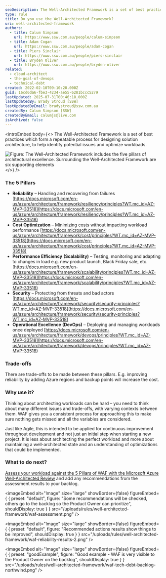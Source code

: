 ```yaml
---
seoDescription: The Well-Architected Framework is a set of best practices for designing solution architecture, ensuring reliability, cost optimization, performance efficiency, security, and operational excellence in cloud-based workloads.
type: rule
title: Do you use the Well-Architected Framework?
uri: well-architected-framework
authors:
  - title: Calum Simpson
    url: https://www.ssw.com.au/people/calum-simpson
  - title: Adam Cogan
    url: https://www.ssw.com.au/people/adam-cogan
  - title: Piers Sinclair
    url: https://www.ssw.com.au/people/piers-sinclair
  - title: Bryden Oliver
    url: https://www.ssw.com.au/people/bryden-oliver
related:
  - cloud-architect
  - the-goal-of-devops
  - technical-debt
created: 2022-02-10T09:10:20.000Z
guid: 16cd6da6-fbe3-4234-ae55-6281bccc5279
lastUpdated: 2025-07-31T00:46:18.000Z
lastUpdatedBy: Brady Stroud [SSW]
lastUpdatedByEmail: bradystroud@ssw.com.au
createdBy: Calum Simpson [SSW]
createdByEmail: calumjs@live.com
isArchived: false
---
```


<introEmbed
  body={<>
The Well-Architected Framework is a set of best practices which form a repeatable process for designing solution architecture, to help identify potential issues and optimize workloads.

![Figure: The Well-Architected Framework includes the five pillars of architectural excellence. Surrounding the Well-Architected Framework are six supporting elements](/uploads/rules/well-architected-framework/waf-diagram-revised.png)
  </>}
/>
### The 5 Pillars

* **Reliability** – Handling and recovering from failures [https://docs.microsoft.com/en-us/azure/architecture/framework/resiliency/principles?WT.mc_id=AZ-MVP-33518](https://docs.microsoft.com/en-us/azure/architecture/framework/resiliency/principles?WT.mc_id=AZ-MVP-33518)
* **Cost Optimization** – Minimizing costs without impacting workload performance [https://docs.microsoft.com/en-us/azure/architecture/framework/cost/principles?WT.mc_id=AZ-MVP-33518](https://docs.microsoft.com/en-us/azure/architecture/framework/cost/principles?WT.mc_id=AZ-MVP-33518)
* **Performance Efficiency** **(Scalability)** – Testing, monitoring and adapting to changes in load e.g. new product launch, Black Friday sale, etc. [https://docs.microsoft.com/en-us/azure/architecture/framework/scalability/principles?WT.mc_id=AZ-MVP-33518](https://docs.microsoft.com/en-us/azure/architecture/framework/scalability/principles?WT.mc_id=AZ-MVP-33518)
* **Security** – Protecting from threats and bad actors [https://docs.microsoft.com/en-us/azure/architecture/framework/security/security-principles?WT.mc_id=AZ-MVP-33518](https://docs.microsoft.com/en-us/azure/architecture/framework/security/security-principles?WT.mc_id=AZ-MVP-33518)
* **Operational Excellence** **(DevOps)** – Deploying and managing workloads once deployed [https://docs.microsoft.com/en-us/azure/architecture/framework/devops/principles?WT.mc_id=AZ-MVP-33518](https://docs.microsoft.com/en-us/azure/architecture/framework/devops/principles?WT.mc_id=AZ-MVP-33518)

### Trade-offs

There are trade-offs to be made between these pillars. E.g. improving reliability by adding Azure regions and backup points will increase the cost.

### Why use it?

Thinking about architecting workloads can be hard – you need to think about many different issues and trade-offs, with varying contexts between them. WAF gives you a consistent process for approaching this to make sure nothing gets missed and all the variables are considered.

Just like Agile, this is intended to be applied for continuous improvement throughout development and not just an initial step when starting a new project. It is less about architecting the perfect workload and more about maintaining a well-architected state and an understanding of optimizations that could be implemented.

### What to do next?

[Assess your workload against the 5 Pillars of WAF with the Microsoft Azure Well-Architected Review](https://learn.microsoft.com/en-us/assessments/azure-architecture-review?WT.mc_id=AZ-MVP-33518) and add any recommendations from the assessment results to your backlog.


<imageEmbed
  alt="Image"
  size="large"
  showBorder={false}
  figureEmbed={ {
    preset: "default",
    figure: "Some recommendations will be checked, others go to the backlog so the Product Owner can prioritize",
    shouldDisplay: true
  } }
  src="/uploads/rules/well-architected-framework/waf-assessment.png"
/>


<imageEmbed
  alt="Image"
  size="large"
  showBorder={false}
  figureEmbed={ {
    preset: "default",
    figure: "Recommended actions results show things to be improved",
    shouldDisplay: true
  } }
  src="/uploads/rules/well-architected-framework/waf-reliability-results-2.png"
/>

<imageEmbed
  alt="Image"
  size="large"
  showBorder={false}
  figureEmbed={ {
    preset: "goodExample",
    figure: "Good example - WAF is very visible to the Product Owner on the backlog",
    shouldDisplay: true
  } }
  src="/uploads/rules/well-architected-framework/waf-tech-debt-backlog-northwind.png"
/>
